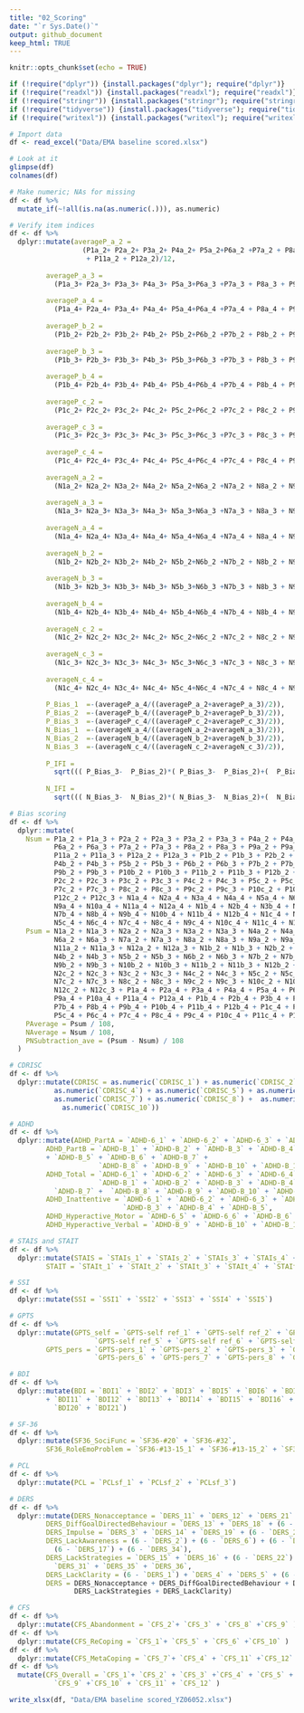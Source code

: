 ```yaml
---
title: "02_Scoring"
date: "`r Sys.Date()`"
output: github_document
keep_html: TRUE
---
```


```r
knitr::opts_chunk$set(echo = TRUE)
```

```r
if (!require("dplyr")) {install.packages("dplyr"); require("dplyr")}
if (!require("readxl")) {install.packages("readxl"); require("readxl")}
if (!require("stringr")) {install.packages("stringr"); require("stringr")}
if (!require("tidyverse")) {install.packages("tidyverse"); require("tidyverse")}
if (!require("writexl")) {install.packages("writexl"); require("writexl")}
```

```r
# Import data
df <- read_excel("Data/EMA baseline scored.xlsx") 

# Look at it
glimpse(df)
colnames(df)

# Make numeric; NAs for missing
df <- df %>%
  mutate_if(~!all(is.na(as.numeric(.))), as.numeric) 
```

```r
# Verify item indices
df <- df %>%
  dplyr::mutate(averageP_a_2 = 
                  (P1a_2+ P2a_2+ P3a_2+ P4a_2+ P5a_2+P6a_2 +P7a_2 + P8a_2 + P9a_2 + P10a_2 
                   + P11a_2 + P12a_2)/12,
         
         averageP_a_3 =
           (P1a_3+ P2a_3+ P3a_3+ P4a_3+ P5a_3+P6a_3 +P7a_3 + P8a_3 + P9a_3 + P10a_3 + P11a_3 + P12a_3)/12,
         
         averageP_a_4 = 
           (P1a_4+ P2a_4+ P3a_4+ P4a_4+ P5a_4+P6a_4 +P7a_4 + P8a_4 + P9a_4 + P10a_4 + P11a_4 + P12a_4)/12,
         
         averageP_b_2 = 
           (P1b_2+ P2b_2+ P3b_2+ P4b_2+ P5b_2+P6b_2 +P7b_2 + P8b_2 + P9b_2 + P10b_2 + P11b_2 + P12b_2)/12,
         
         averageP_b_3 = 
           (P1b_3+ P2b_3+ P3b_3+ P4b_3+ P5b_3+P6b_3 +P7b_3 + P8b_3 + P9b_3 + P10b_3 + P11b_3 + P12b_3)/12,
         
         averageP_b_4 = 
           (P1b_4+ P2b_4+ P3b_4+ P4b_4+ P5b_4+P6b_4 +P7b_4 + P8b_4 + P9b_4 + P10b_4 + P11b_4 + P12b_4)/12,
         
         averageP_c_2 = 
           (P1c_2+ P2c_2+ P3c_2+ P4c_2+ P5c_2+P6c_2 +P7c_2 + P8c_2 + P9c_2 + P10c_2 + P11c_2 + P12c_2)/12,
         
         averageP_c_3 = 
           (P1c_3+ P2c_3+ P3c_3+ P4c_3+ P5c_3+P6c_3 +P7c_3 + P8c_3 + P9c_3 + P10c_3 + P11c_3 + P12c_3)/12,
         
         averageP_c_4 = 
           (P1c_4+ P2c_4+ P3c_4+ P4c_4+ P5c_4+P6c_4 +P7c_4 + P8c_4 + P9c_4 + P10c_4 + P11c_4 + P12c_4)/12,
         
         averageN_a_2 = 
           (N1a_2+ N2a_2+ N3a_2+ N4a_2+ N5a_2+N6a_2 +N7a_2 + N8a_2 + N9a_2 + N10a_2 + N11a_2 + N12a_2)/12,
         
         averageN_a_3 = 
           (N1a_3+ N2a_3+ N3a_3+ N4a_3+ N5a_3+N6a_3 +N7a_3 + N8a_3 + N9a_3 + N10a_3 + N11a_3 + N12a_3)/12,
         
         averageN_a_4 = 
           (N1a_4+ N2a_4+ N3a_4+ N4a_4+ N5a_4+N6a_4 +N7a_4 + N8a_4 + N9a_4 + N10a_4 + N11a_4 + N12a_4)/12,
         
         averageN_b_2 = 
           (N1b_2+ N2b_2+ N3b_2+ N4b_2+ N5b_2+N6b_2 +N7b_2 + N8b_2 + N9b_2 + N10b_2 + N11b_2 + N12b_2)/12,
         
         averageN_b_3 = 
           (N1b_3+ N2b_3+ N3b_3+ N4b_3+ N5b_3+N6b_3 +N7b_3 + N8b_3 + N9b_3 + N10b_3 + N11b_3 + N12b_3)/12,
         
         averageN_b_4 = 
           (N1b_4+ N2b_4+ N3b_4+ N4b_4+ N5b_4+N6b_4 +N7b_4 + N8b_4 + N9b_4 + N10b_4 + N11b_4 + N12b_4)/12,
         
         averageN_c_2 = 
           (N1c_2+ N2c_2+ N3c_2+ N4c_2+ N5c_2+N6c_2 +N7c_2 + N8c_2 + N9c_2 + N10c_2 + N11c_2 + N12c_2)/12,
         
         averageN_c_3 = 
           (N1c_3+ N2c_3+ N3c_3+ N4c_3+ N5c_3+N6c_3 +N7c_3 + N8c_3 + N9c_3 + N10c_3 + N11c_3 + N12c_3)/12,
         
         averageN_c_4 = 
           (N1c_4+ N2c_4+ N3c_4+ N4c_4+ N5c_4+N6c_4 +N7c_4 + N8c_4 + N9c_4 + N10c_4 + N11c_4 + N12c_4)/12,
         
         P_Bias_1  =-(averageP_a_4/((averageP_a_2+averageP_a_3)/2)),
         P_Bias_2  =-(averageP_b_4/((averageP_b_2+averageP_b_3)/2)),
         P_Bias_3  =-(averageP_c_4/((averageP_c_2+averageP_c_3)/2)),
         N_Bias_1  =-(averageN_a_4/((averageN_a_2+averageN_a_3)/2)),
         N_Bias_2  =-(averageN_b_4/((averageN_b_2+averageN_b_3)/2)),
         N_Bias_3  =-(averageN_c_4/((averageN_c_2+averageN_c_3)/2)),
         
         P_IFI = 
           sqrt((( P_Bias_3-  P_Bias_2)*( P_Bias_3-  P_Bias_2)+(  P_Bias_2-  P_Bias_1)*(P_Bias_2-  P_Bias_1))/2),
         
         N_IFI = 
           sqrt((( N_Bias_3-  N_Bias_2)*( N_Bias_3-  N_Bias_2)+(  N_Bias_2-  N_Bias_1)*(N_Bias_2-  N_Bias_1))/2))

# Bias scoring
df <- df %>%
  dplyr::mutate(
    Nsum = P1a_2 + P1a_3 + P2a_2 + P2a_3 + P3a_2 + P3a_3 + P4a_2 + P4a_3 + P5a_2 + P5a_3 + 
           P6a_2 + P6a_3 + P7a_2 + P7a_3 + P8a_2 + P8a_3 + P9a_2 + P9a_3 + P10a_2 + P10a_3 + 
           P11a_2 + P11a_3 + P12a_2 + P12a_3 + P1b_2 + P1b_3 + P2b_2 + P2b_3 + P3b_2 + P3b_3 + 
           P4b_2 + P4b_3 + P5b_2 + P5b_3 + P6b_2 + P6b_3 + P7b_2 + P7b_3 + P8b_2 + P8b_3 + 
           P9b_2 + P9b_3 + P10b_2 + P10b_3 + P11b_2 + P11b_3 + P12b_2 + P12b_3 + P1c_2 + P1c_3 + 
           P2c_2 + P2c_3 + P3c_2 + P3c_3 + P4c_2 + P4c_3 + P5c_2 + P5c_3 + P6c_2 + P6c_3 + 
           P7c_2 + P7c_3 + P8c_2 + P8c_3 + P9c_2 + P9c_3 + P10c_2 + P10c_3 + P11c_2 + P11c_3 + 
           P12c_2 + P12c_3 + N1a_4 + N2a_4 + N3a_4 + N4a_4 + N5a_4 + N6a_4 + N7a_4 + N8a_4 + 
           N9a_4 + N10a_4 + N11a_4 + N12a_4 + N1b_4 + N2b_4 + N3b_4 + N4b_4 + N5b_4 + N6b_4 + 
           N7b_4 + N8b_4 + N9b_4 + N10b_4 + N11b_4 + N12b_4 + N1c_4 + N2c_4 + N3c_4 + N4c_4 + 
           N5c_4 + N6c_4 + N7c_4 + N8c_4 + N9c_4 + N10c_4 + N11c_4 + N12c_4,
    Psum = N1a_2 + N1a_3 + N2a_2 + N2a_3 + N3a_2 + N3a_3 + N4a_2 + N4a_3 + N5a_2 + N5a_3 + 
           N6a_2 + N6a_3 + N7a_2 + N7a_3 + N8a_2 + N8a_3 + N9a_2 + N9a_3 + N10a_2 + N10a_3 + 
           N11a_2 + N11a_3 + N12a_2 + N12a_3 + N1b_2 + N1b_3 + N2b_2 + N2b_3 + N3b_2 + N3b_3 + 
           N4b_2 + N4b_3 + N5b_2 + N5b_3 + N6b_2 + N6b_3 + N7b_2 + N7b_3 + N8b_2 + N8b_3 + 
           N9b_2 + N9b_3 + N10b_2 + N10b_3 + N11b_2 + N11b_3 + N12b_2 + N12b_3 + N1c_2 + N1c_3 + 
           N2c_2 + N2c_3 + N3c_2 + N3c_3 + N4c_2 + N4c_3 + N5c_2 + N5c_3 + N6c_2 + N6c_3 + 
           N7c_2 + N7c_3 + N8c_2 + N8c_3 + N9c_2 + N9c_3 + N10c_2 + N10c_3 + N11c_2 + N11c_3 + 
           N12c_2 + N12c_3 + P1a_4 + P2a_4 + P3a_4 + P4a_4 + P5a_4 + P6a_4 + P7a_4 + P8a_4 + 
           P9a_4 + P10a_4 + P11a_4 + P12a_4 + P1b_4 + P2b_4 + P3b_4 + P4b_4 + P5b_4 + P6b_4 + 
           P7b_4 + P8b_4 + P9b_4 + P10b_4 + P11b_4 + P12b_4 + P1c_4 + P2c_4 + P3c_4 + P4c_4 + 
           P5c_4 + P6c_4 + P7c_4 + P8c_4 + P9c_4 + P10c_4 + P11c_4 + P12c_4,
    PAverage = Psum / 108,
    NAverage = Nsum / 108,
    PNSubtraction_ave = (Psum - Nsum) / 108
  )
```

```r
# CDRISC
df <- df %>%
  dplyr::mutate(CDRISC = as.numeric(`CDRISC_1`) + as.numeric(`CDRISC_2`) + as.numeric(`CDRISC_3`) + 
           as.numeric(`CDRISC_4`) + as.numeric(`CDRISC_5`) + as.numeric(`CDRISC_6`) + 
           as.numeric(`CDRISC_7`) + as.numeric(`CDRISC_8`) +  as.numeric(`CDRISC_9`) +
             as.numeric(`CDRISC_10`))

# ADHD
df <- df %>%
  dplyr::mutate(ADHD_PartA = `ADHD-6_1` + `ADHD-6_2` + `ADHD-6_3` + `ADHD-6_4` + `ADHD-6_5` + `ADHD-6_6`,
         ADHD_PartB = `ADHD-B_1` + `ADHD-B_2` + `ADHD-B_3` + `ADHD-B_4`
         + `ADHD-B_5` + `ADHD-B_6` + `ADHD-B_7` + 
                      `ADHD-B_8` + `ADHD-B_9` + `ADHD-B_10` + `ADHD-B_11` + `ADHD-B_12`,
         ADHD_Total = `ADHD-6_1` + `ADHD-6_2` + `ADHD-6_3` + `ADHD-6_4` + `ADHD-6_5` + `ADHD-6_6` + 
                      `ADHD-B_1` + `ADHD-B_2` + `ADHD-B_3` + `ADHD-B_4` + `ADHD-B_5` + `ADHD-B_6` +
           `ADHD-B_7` +  `ADHD-B_8` + `ADHD-B_9` + `ADHD-B_10` + `ADHD-B_11` + `ADHD-B_12`,
         ADHD_Inattentive = `ADHD-6_1` + `ADHD-6_2` + `ADHD-6_3` + `ADHD-6_4` + `ADHD-B_1` + `ADHD-B_2` + 
                            `ADHD-B_3` + `ADHD-B_4` + `ADHD-B_5`,
         ADHD_Hyperactive_Motor = `ADHD-6_5` + `ADHD-6_6` + `ADHD-B_6` + `ADHD-B_7` + `ADHD-B_8`,
         ADHD_Hyperactive_Verbal = `ADHD-B_9` + `ADHD-B_10` + `ADHD-B_11` + `ADHD-B_12`)

# STAIS and STAIT
df <- df %>%
  dplyr::mutate(STAIS = `STAIs_1` + `STAIs_2` + `STAIs_3` + `STAIs_4` + `STAIs_5`,
         STAIT = `STAIt_1` + `STAIt_2` + `STAIt_3` + `STAIt_4` + `STAIt_5`)

# SSI
df <- df %>%
  dplyr::mutate(SSI = `SSI1` + `SSI2` + `SSI3` + `SSI4` + `SSI5`)

# GPTS
df <- df %>%
  dplyr::mutate(GPTS_self = `GPTS-self ref_1` + `GPTS-self ref_2` + `GPTS-self ref_3` + `GPTS-self ref_4` + 
                     `GPTS-self ref_5` + `GPTS-self ref_6` + `GPTS-self ref_7` + `GPTS-self ref_8`,
         GPTS_pers = `GPTS-pers_1` + `GPTS-pers_2` + `GPTS-pers_3` + `GPTS-pers_4` + `GPTS-pers_5` + 
                     `GPTS-pers_6` + `GPTS-pers_7` + `GPTS-pers_8` + `GPTS-pers_9` + `GPTS-pers_10`)

# BDI
df <- df %>%
  dplyr::mutate(BDI = `BDI1` + `BDI2` + `BDI3` + `BDI5` + `BDI6` + `BDI7` + `BDI8` + `BDI10` 
         + `BDI11` + `BDI12` + `BDI13` + `BDI14` + `BDI15` + `BDI16` + `BDI17` + `BDI18` + `BDI19` +
           `BDI20` + `BDI21`)

# SF-36
df <- df %>%
  dplyr::mutate(SF36_SociFunc = `SF36-#20` + `SF36-#32`,
         SF36_RoleEmoProblem = `SF36-#13-15_1` + `SF36-#13-15_2` + `SF36-#13-15_3`)

# PCL
df <- df %>%
  dplyr::mutate(PCL = `PCLsf_1` + `PCLsf_2` + `PCLsf_3`)

# DERS
df <- df %>%
  dplyr::mutate(DERS_Nonacceptance = `DERS_11` + `DERS_12` + `DERS_21` + `DERS_23` + `DERS_25` + `DERS_29`,
         DERS_DiffGoalDirectedBehaviour = `DERS_13` + `DERS_18` + (6 - `DERS_20`) + `DERS_26` + `DERS_33`,
         DERS_Impulse = `DERS_3` + `DERS_14` + `DERS_19` + (6 - `DERS_24`) + `DERS_27` + `DERS_32`,
         DERS_LackAwareness = (6 - `DERS_2`) + (6 - `DERS_6`) + (6 - `DERS_8`) + (6 - `DERS_10`) + 
           (6 - `DERS_17`) + (6 - `DERS_34`),
         DERS_LackStrategies = `DERS_15` + `DERS_16` + (6 - `DERS_22`) + `DERS_28` + `DERS_30` + 
           `DERS_31` + `DERS_35` + `DERS_36`,
         DERS_LackClarity = (6 - `DERS_1`) + `DERS_4` + `DERS_5` + (6 - `DERS_7`) + `DERS_9`,
         DERS = DERS_Nonacceptance + DERS_DiffGoalDirectedBehaviour + DERS_Impulse + DERS_LackAwareness + 
                DERS_LackStrategies + DERS_LackClarity)

# CFS
df <- df %>%
  dplyr::mutate(CFS_Abandonment = `CFS_2`+ `CFS_3` + `CFS_8` +`CFS_9` )
df <- df %>%
  dplyr::mutate(CFS_ReCoping = `CFS_1`+ `CFS_5` + `CFS_6` +`CFS_10` )
df <- df %>%
  dplyr::mutate(CFS_MetaCoping = `CFS_7`+ `CFS_4` + `CFS_11` +`CFS_12` )
df <- df %>%
  mutate(CFS_Overall = `CFS_1`+ `CFS_2` + `CFS_3` +`CFS_4` + `CFS_5` + `CFS_6` +`CFS_7` + `CFS_8` + 
           `CFS_9` +`CFS_10` + `CFS_11` + `CFS_12` )
```

```r
write_xlsx(df, "Data/EMA baseline scored_YZ06052.xlsx")
```

